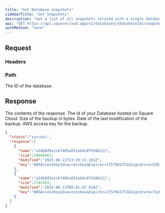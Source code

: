 ```yaml
---
title: "Get Database snapshots"
sidebarTitle: "Get Snapshots"
description: "Get a list of all snapshots related with a single database"
api: "GET https://api.squarecloud.app/v2/databases/{databaseId}/snapshots"
authMethod: "none"
---
```



## Request

### Headers

<Authorization />

### Path

<ParamField path="databaseId" type="string" placeholder="Database ID" required>
  The ID of the database.
</ParamField>

## Response

<Status />
<ResponseField name="response" type="array">

The contents of the response.
<Expandable title="Toggle object">
<ResponseField name="name" type="string">
  The id of your Database hosted on Square Cloud.
</ResponseField>
<ResponseField name="size" type="number">
  Size of the backup in bytes.
</ResponseField>
<ResponseField name="modified" type="string">
  Date of the last modification of the backup.
</ResponseField>
<ResponseField name="key" type="string">
  AWS access key for the backup.
</ResponseField>
</Expandable>
</ResponseField>
<ResponseExample>
```json
{
  "status":"success",
  "response":[
    {
      "name":"a14b8d5e1cb7405a851eb4c075506121",
      "size":10644463,
      "modified":"2025-08-13T13:29:11.263Z",
      "key":"AWSAccessKeyId=accesskey&Expires=1757683751&Signature=VZ03MSxcNw3%2FtPezXv0IhTs0jq4%3D&versionId=45ec0b49-9af6-445e-a55c-abd7ec5278b2"
    },
    {
      "name":"a14b8d5e1cb7405a851eb4c075506121",
      "size":2742383,
      "modified":"2025-08-13T00:01:47.010Z",
      "key":"AWSAccessKeyId=accesskey&Expires=1757683751&Signature=7zw5apjyaOd1xPZl3gRgp8Y4yEs%3D&versionId=f65e1378-8717-45c5-8aec-bb233eedb5ce"
    }
  ]
}
```
</ResponseExample>